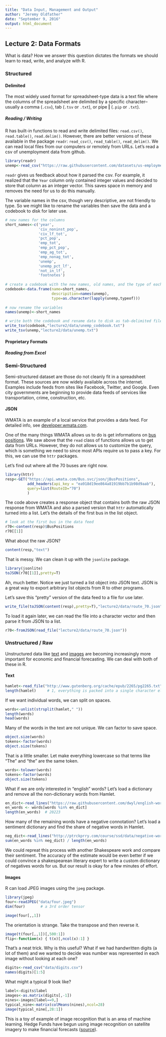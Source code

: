 ```yaml
---
title: "Data Input, Management and Output"
author: "Jeremy Oldfather"
date: "September 9, 2016"
output: html_document
---
```


## Lecture 2: Data Formats

What is data? How we answer this question dictates the formats we should learn to read, write, and analyze with R. 

### Structured

#### Delimited

The most widely used format for spreadsheet-type data is a text file where the columns of the spreadsheet are delimited by a specific character--usually a comma (`.csv`), tab (`.tsv` or `.txt`), or pipe **|** (`.pip` or `.txt`).

##### Reading / Writing

R has built-in functions to read and write delimited files: `read.csv()`, `read.table()`, `read.delim()`. However, there are better versions of these available in the package `readr`: `read_csv()`, `read_table()`, `read_delim()`. 
We can read local files from our computers or remotely from URLs. Let's read a csv of unemployment data from github.

```r
library(readr)
unemp<-read_csv("https://raw.githubusercontent.com/datasets/us-employment-bls/master/data/aat1.csv")
```

`readr` gives us feedback about how it parsed the csv. For example, it realized that the `Year` column only contained integer values and decided to store that column as an integer vector. This saves space in memory and removes the need for us to do this manually. 

The variable names in the csv, though very descriptive, are not friendly to type. So we might like to rename the variables then save the data and a codebook to disk for later use.

```r
# new names for the columns
short_names<-c('year',
               'civ_noninst_pop',
               'civ_lf_tot',
               'pct_pop',
               'emp_tot',
               'emp_pct_pop',
               'emp_ag_tot',
               'emp_nonag_tot',
               'unemp',
               'unemp_pct_lf',
               'not_in_lf',
               'footnotes')
               
# create a codebook with the new names, old names, and the type of each column
codebook<-data.frame(name=short_names,
                     descripition=names(unemp),
                     type=as.character(lapply(unemp,typeof)))
                     
# now rename the variables
names(unemp)<-short_names

# write both the codebook and rename data to disk as tab-delimited files
write_tsv(codebook,"lecture2/data/unemp_codebook.txt")
write_tsv(unemp,"lecture2/data/unemp.txt")
```

#### Proprietary Formats

##### Reading from Excel



### Semi-Structured

Semi-structured dataset are those do not cleanly fit in a spreadsheet format. These sources are now widely available across the internet. Examples include feeds from sites like Facebook, Twitter, and Google. Even city governments are beginning to provide data feeds of services like transportation, crime, construction, etc. 

#### JSON

WMATA is an example of a local service that provides a data feed. For detailed info, see [developer.wmata.com](https://developer.wmata.com).

One of the many things WMATA allows us to do is get informations on [bus positions](https://developer.wmata.com/docs/services/54763629281d83086473f231/operations/5476362a281d830c946a3d68). We saw above that the `read` class of functions allows us to get data from URLs. However, they do not allows us to customize the query, which is something we need to since most APIs require us to pass a key. For this, we can use the `httr` packages.

Let's find out where all the 70 buses are right now.

```r
library(httr)
resp<-GET("https://api.wmata.com/Bus.svc/json/jBusPositions",
          add_headers(api_key = "ea918d19ee864a81919bb7b1b98d9aab"),
          query=list(RouteID="70")
          )
```

The code above creates a response object that contains both the raw JSON response from WMATA and also a parsed version that `httr` automatically turned into a list. Let's the details of the first bus in the list object.

```r
# look at the first bus in the data feed
r70<-content(resp)$BusPositions
r70[[1]]
```

What about the raw JSON?

```r
content(resp,"text")
```

That is messy. We can clean it up with the `jsonlite` package.

```r
library(jsonlite)
toJSON(r70[[1]],pretty=T)
```

Ah, much better. Notice we just turned a list object into JSON text. JSON is a great way to export arbitrary list objects from R to other programs.

Let's save this "pretty" version of the data feed to a file for use later.

```r
write_file(toJSON(content(resp),pretty=T),"lecture2/data/route_70.json")
```

To load it again later, we can read the file into a character vector and then parse it from JSON to a list.

```r
r70<-fromJSON(read_file("lecture2/data/route_70.json"))
```

### Unstructured / Raw

Unstructured data like [text](http://blogs.lse.ac.uk/businessreview/2016/08/18/businesses-can-no-longer-ignore-social-media-sentiment-analysis/) and [images](http://www.wsj.com/articles/satellites-hedge-funds-eye-in-the-sky-1471207062) are becoming increasingly more important for economic and financial forecasting. We can deal with both of these in R.

#### Text

```r
hamlet<-read_file("http://www.gutenberg.org/cache/epub/2265/pg2265.txt")
length(hamlet)     # 1, everything is packed into a single character element
```
If we want individual words, we can split on spaces.

```r
words<-unlist(strsplit(hamlet," "))
length(words)
head(words)
```

Many of the words in the text are not unique. We can factor to save space.

```r
object.size(words)
tokens<-factor(words)
object.size(tokens)
```

That is a little smaller. Let make everything lowercase so that terms like "The" and "the" are the same token.

```r
words<-tolower(words)
tokens<-factor(words)
object.size(tokens)
```

What if we are only interested in "english" words? Let's load a dictionary and remove all the non-dictionary words from Hamlet.

```r
en_dict<-read_lines("https://raw.githubusercontent.com/dwyl/english-words/master/words.txt")
en_words <- words[words %in% en_dict]
length(en_words)  # 20223
```

How many of the remaining words have a negative connotation? Let's load a sentiment dictionary and find the share of negative words in Hamlet.

```r
neg_dict<-read_lines("http://ptrckprry.com/course/ssd/data/negative-words.txt",skip=35)
sum(en_words %in% neg_dict) / length(en_words)
```

We could repreat this process with another Shakespeare work and compare their sentiment. The accuracy of the estimate would be even better if we could convince a shakespearean literary expert to write a custom dictionary of negatives words for us. But our result is okay for a few minutes of effort.

#### Images

R can load JPEG images using the `jpeg` package.

```r
library(jpeg)
four<-readJPEG("data/four.jpeg")
dim(four)       # a 3rd order tensor
```

```r
image(four[,,1])
```

The orientation is strange. Take the transpose and then reverse it.

```r
image(t(four[,,1])[,500:1])
flip<-function(x) { t(x)[,ncol(x):1] }
```

That's a neat trick. Why is this useful? What if we had handwritten digits (a lot of them) and we wanted to decide was number was represented in each image without looking at each one? 

```r
digits<-read_csv("data/digits.csv")
names(digits)[1:5]
```
What might a typical 9 look like?

```r
label<-digits$label
images<-as.matrix(digits[,-1])
nines<-images[label==9,]
typical_nine<-matrix(colMeans(nines),ncol=28)
image(typical_nine[,28:1])
```

This is a toy of example of image recognition that is an area of machine learning. Hedge Funds have begun using image recognition on satellite imagery to make financial forecasts ([source](http://www.wsj.com/articles/satellites-hedge-funds-eye-in-the-sky-1471207062)). 
